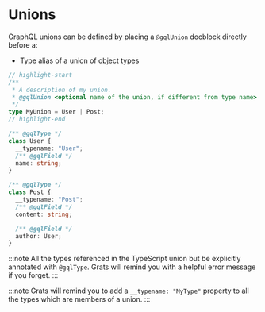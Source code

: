# Unions

GraphQL unions can be defined by placing a `@gqlUnion` docblock directly before a:

- Type alias of a union of object types

```ts
// highlight-start
/**
 * A description of my union.
 * @gqlUnion <optional name of the union, if different from type name>
 */
type MyUnion = User | Post;
// highlight-end

/** @gqlType */
class User {
  __typename: "User";
  /** @gqlField */
  name: string;
}

/** @gqlType */
class Post {
  __typename: "Post";
  /** @gqlField */
  content: string;

  /** @gqlField */
  author: User;
}
```

:::note
All the types referenced in the TypeScript union but be explicitly annotated with `@gqlType`. Grats will remind you with a helpful error message if you forget.
:::

:::note
Grats will remind you to add a `__typename: "MyType"` property to all the types which are members of a union.
:::
